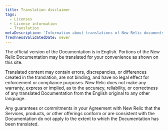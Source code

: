 ```yaml
---
title: Translation disclaimer
tags:
  - Licenses
  - License information
  - Translation
metaDescription: 'Information about translations of New Relic documents'
freshnessValidatedDate: never
---
```


The official version of the Documentation is in English. Portions of the New Relic Documentation may be translated for your convenience as shown on this site.

Translated content may contain errors, discrepancies, or differences created in the translation, are not binding, and have no legal effect for enforcement or compliance purposes. New Relic does not make any warranty, express or implied, as to the accuracy, reliability, or correctness of any translated Documentation from the English original to any other language.

Any guarantees or commitments in your Agreement with New Relic that the Services, products, or other offerings conform or are consistent with the Documentation do not apply to the extent to which the Documentation has been translated.
